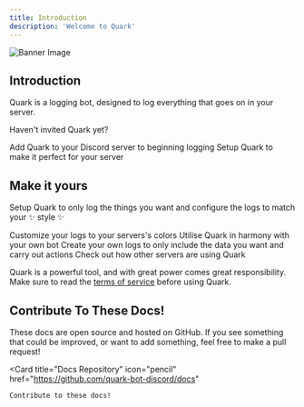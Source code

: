 ```yaml
---
title: Introduction
description: 'Welcome to Quark'
---
```


<img
  className="block"
  src="/images/banner.png"
  alt="Banner Image"
/>

## Introduction

Quark is a logging bot, designed to log everything that goes on in your server.

Haven't invited Quark yet?

<CardGroup cols={2}>
  <Card
    title="Invite Quark"
    icon="plus"
    href="https://quark.bot/api/invite?source=docs"
  >
    Add Quark to your Discord server to beginning logging
  </Card>
  <Card
    title="Setup Quark"
    icon="gear"
    href="https://quark.bot/dashboard"
  >
    Setup Quark to make it perfect for your server
  </Card>
</CardGroup>

## Make it yours

Setup Quark to only log the things you want and configure the logs to match your ✨ style ✨

<CardGroup cols={2}>
  <Card
    title="Customize"
    icon="palette"
    href="/logs/customization"
  >
    Customize your logs to your servers's colors
  </Card>
  <Card
    title="API Reference"
    icon="code"
    href="/api-reference"
  >
    Utilise Quark in harmony with your own bot
  </Card>
  <Card
    title="Create Logs"
    icon="screwdriver-wrench"
    href="/"
  >
    Create your own logs to only include the data you want and carry out actions
  </Card>
  <Card
    title="Get Inspiration"
    icon="stars"
    href="/ideas"
  >
    Check out how other servers are using Quark
  </Card>
</CardGroup>

<Warning>Quark is a powerful tool, and with great power comes great responsibility. Make sure to read
the [terms of service](https://quark.bot/legal/terms) before using Quark.</Warning>


## Contribute To These Docs!

These docs are open source and hosted on GitHub. If you see something that could be 
improved, or want to add something, feel free to make a pull request!

<Card
    title="Docs Repository"
    icon="pencil"
    href="https://github.com/quark-bot-discord/docs"
  >
    Contribute to these docs!
  </Card>